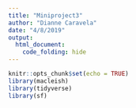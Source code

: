 ```yaml
---
title: "Miniproject3"
author: "Dianne Caravela"
date: "4/8/2019"
output:   
  html_document:
    code_folding: hide
---
```


```r
knitr::opts_chunk$set(echo = TRUE)
library(macleish)
library(tidyverse)
library(sf)
```
